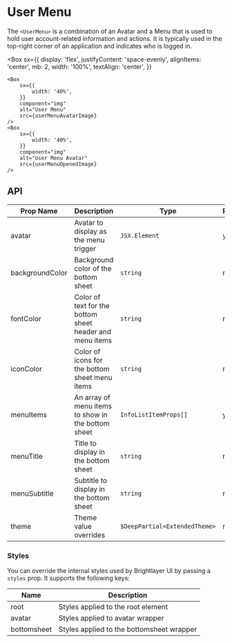 
# User Menu

The `<UserMenu>` is a combination of an Avatar and a Menu that is used to hold user account-related information and actions. It is typically used in the top-right corner of an application and indicates who is logged in.

<Box
    sx={{
        display: 'flex',
        justifyContent: 'space-evenly',
        alignItems: 'center',
        mb: 2,
        width: '100%',
        textAlign: 'center',
    }}
>
    <Box
        sx={{
            width: '40%',
        }}
        component="img"
        alt="User Menu"
        src={userMenuAvatarImage}
    />
    <Box
        sx={{
            width: '40%',
        }}
        component="img"
        alt="User Menu Avatar"
        src={userMenuOpenedImage}
    />
</Box>

## API

<Box>

| Prop Name       | Description                                              | Type                          | Required | Default                         |
| --------------- | -------------------------------------------------------- | ----------------------------- | -------- | ------------------------------- |
| avatar          | Avatar to display as the menu trigger                    | `JSX.Element`                 | yes      |                                 |
| backgroundColor | Background color of the bottom sheet                     | `string`                      | no       | `theme.colors.surface`          |
| fontColor       | Color of text for the bottom sheet header and menu items | `string`                      | no       |                                 |
| iconColor       | Color of icons for the bottom sheet menu items           | `string`                      | no       | `theme.colors.onSurfaceVariant` |
| menuItems       | An array of menu items to show in the bottom sheet       | `InfoListItemProps[]`         | yes      |                                 |
| menuTitle       | Title to display in the bottom sheet                     | `string`                      | no       |                                 |
| menuSubtitle    | Subtitle to display in the bottom sheet                  | `string`                      | no       |                                 |
| theme           | Theme value overrides                                    | `$DeepPartial<ExtendedTheme>` | no       |                                 |

</Box>

### Styles

You can override the internal styles used by Brightlayer UI by passing a `styles` prop. It supports the following keys:

<Box>

| Name        | Description                               |
| ----------- | ----------------------------------------- |
| root        | Styles applied to the root element        |
| avatar      | Styles applied to avatar wrapper          |
| bottomsheet | Styles applied to the bottomsheet wrapper |

</Box>
